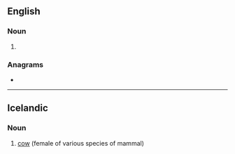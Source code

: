 ==English==

===Noun===
{{head|en|noun plural form}}

# {{plural of|manatee|lang=en}}

===Anagrams===
* {{l|en|emanates}}

----

==Icelandic==

===Noun===
{{head|is|noun}}

# [[cow]] (female of various species of mammal)

{{tbot entry|Icelandic|cow|2007|November}}